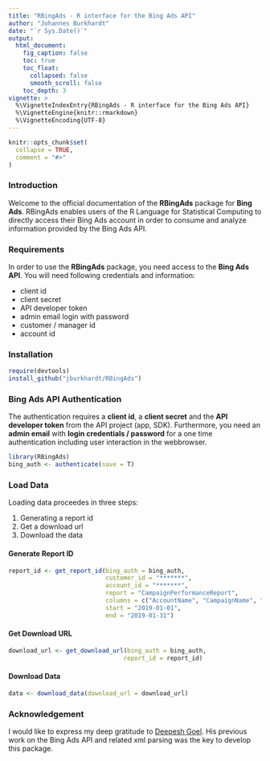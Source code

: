 ```yaml
---
title: "RBingAds - R interface for the Bing Ads API"
author: "Johannes Burkhardt"
date: "`r Sys.Date()`"
output:
  html_document:
    fig_caption: false
    toc: true
    toc_float:
      collapsed: false
      smooth_scroll: false
    toc_depth: 3
vignette: >
  %\VignetteIndexEntry{RBingAds - R interface for the Bing Ads API}
  %\VignetteEngine{knitr::rmarkdown}
  %\VignetteEncoding{UTF-8}
---
```


```r
knitr::opts_chunk$set(
  collapse = TRUE,
  comment = "#>"
)
```

### Introduction

Welcome to the official documentation of the **RBingAds** package for **Bing Ads**. RBingAds enables users of the R Language for Statistical Computing to directly access their Bing Ads account in order to consume and analyze information provided by the Bing Ads API.

### Requirements

In order to use the **RBingAds** package, you need access to the **Bing Ads API**. You will need following credentials and information:

- client id
- client secret
- API developer token
- admin email login with password
- customer / manager id
- account id

### Installation

```r
require(devtools)
install_github("jburkhardt/RBingAds")
```

### Bing Ads API Authentication

The authentication requires a **client id**, a **client secret** and the **API developer token** from the API project (app, SDK). Furthermore, you need an **admin email** with **login credentials / password** for a one time authentication including user interaction in the webbrowser.

```r
library(RBingAds)
bing_auth <- authenticate(save = T)
```

### Load Data

Loading data proceedes in three steps:

1. Generating a report id
2. Get a download url
3. Download the data

#### Generate Report ID

```r
report_id <- get_report_id(bing_auth = bing_auth,
                           customer_id = "*******",
                           account_id = "*******",
                           report = "CampaignPerformanceReport",
                           columns = c("AccountName", "CampaignName", "TimePeriod", "Impressions", "Clicks", "Spend", "Conversions"),
                           start = "2019-01-01",
                           end = "2019-01-31")
```

#### Get Download URL

```r
download_url <- get_download_url(bing_auth = bing_auth,
                                report_id = report_id)
```

#### Download Data

```r
data <- download_data(download_url = download_url)
```

### Acknowledgement

I would like to express my deep gratitude to [Deepesh Goel](https://github.com/deepeshgoeliitk). His previous work on the Bing Ads API and related xml parsing was the key to develop this package.
